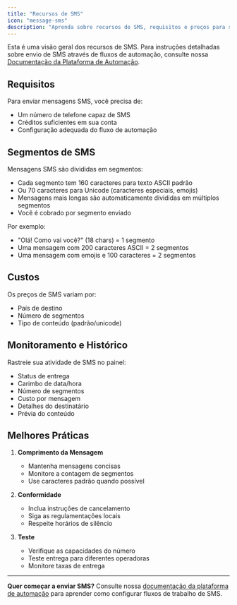 ```yaml
---
title: "Recursos de SMS"
icon: "message-sms"
description: "Aprenda sobre recursos de SMS, requisitos e preços para seus números de telefone"
---
```


<Card
  title="Documentação Detalhada de SMS"
  icon="book-open"
  href="/automation-platform/calls-related/sms-capabilities">
  Esta é uma visão geral dos recursos de SMS. Para instruções detalhadas sobre
  envio de SMS através de fluxos de automação, consulte nossa [Documentação da Plataforma
  de Automação](/automation-platform/calls-related/sms-capabilities).
</Card>

## Requisitos

Para enviar mensagens SMS, você precisa de:

- Um número de telefone capaz de SMS
- Créditos suficientes em sua conta
- Configuração adequada do fluxo de automação

## Segmentos de SMS

Mensagens SMS são divididas em segmentos:

- Cada segmento tem 160 caracteres para texto ASCII padrão
- Ou 70 caracteres para Unicode (caracteres especiais, emojis)
- Mensagens mais longas são automaticamente divididas em múltiplos segmentos
- Você é cobrado por segmento enviado

Por exemplo:

- "Olá! Como vai você?" (18 chars) = 1 segmento
- Uma mensagem com 200 caracteres ASCII = 2 segmentos
- Uma mensagem com emojis e 100 caracteres = 2 segmentos

## Custos

Os preços de SMS variam por:

- País de destino
- Número de segmentos
- Tipo de conteúdo (padrão/unicode)

## Monitoramento e Histórico

Rastreie sua atividade de SMS no painel:

- Status de entrega
- Carimbo de data/hora
- Número de segmentos
- Custo por mensagem
- Detalhes do destinatário
- Prévia do conteúdo

## Melhores Práticas

1. **Comprimento da Mensagem**

   - Mantenha mensagens concisas
   - Monitore a contagem de segmentos
   - Use caracteres padrão quando possível

2. **Conformidade**

   - Inclua instruções de cancelamento
   - Siga as regulamentações locais
   - Respeite horários de silêncio

3. **Teste**
   - Verifique as capacidades do número
   - Teste entrega para diferentes operadoras
   - Monitore taxas de entrega

---

**Quer começar a enviar SMS?** Consulte nossa [documentação da plataforma de automação](/automation-platform/calls-related/sms-capabilities) para aprender como configurar fluxos de trabalho de SMS.

